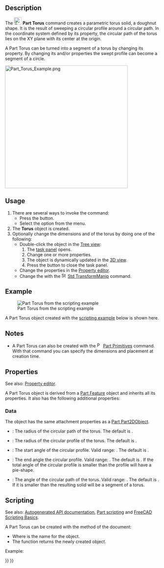 <languages/>
<translate>

<!--T:17-->
{{Docnav
|[[Part_Cone|Cone]]
|[[Part_Tube|Tube]]
|[[Part_Workbench|Part]]
|IconL=Part_Cone.svg
|IconR=Part_Tube.svg
|IconC=Workbench_Part.svg
}}

<!--T:1-->
{{GuiCommand
|Name=Part Torus
|MenuLocation=Part → Primitives → Torus
|Workbenches=[[Part_Workbench|Part]]
|SeeAlso=[[Part_Primitives|Part Primitives]]
}}

== Description == <!--T:22-->

<!--T:2-->
The [[Image:Part_Torus.svg|24px]] '''Part Torus''' command creates a parametric torus solid, a doughnut shape. It is the result of sweeping a circular profile around a circular path. In the coordinate system defined by its {{PropertyData|Placement}} property, the circular path of the torus lies on the XY plane with its center at the origin.

<!--T:26-->
A Part Torus can be turned into a segment of a torus by changing its {{PropertyData|Angle3}} property. By changing its {{PropertyData|Angle1}} and/or {{PropertyData|Angle2}} properties the swept profile can become a segment of a circle.

</translate>
[[Image:Part_Torus_Example.png|400px]]
<translate>

== Usage == <!--T:4-->

<!--T:5-->
# There are several ways to invoke the command:
#* Press the {{Button|[[Image:Part_Torus.svg|16px]] [[Part_Torus|Torus]]}} button.
#* Select the {{MenuCommand|Part → Primitives → [[Image:Part_Torus.svg|16px]] Torus}} option from the menu.
# The '''Torus''' object is created.
# Optionally change the dimensions and {{PropertyData|Placement}} of the torus by doing one of the following:
#* Double-click the object in the [[Tree_view|Tree view]]:
#*# The {{MenuCommand|Geometric Primitives}} [[Task_panel|task panel]] opens.
#*# Change one or more properties.
#*# The object is dynamically updated in the [[3D_view|3D view]].
#*# Press the {{Button|OK}} button to close the task panel.
#* Change the properties in the [[Property_editor|Property editor]].
#* Change the {{PropertyData|Placement}} with the [[Image:Std_TransformManip.svg|16px]] [[Std_TransformManip|Std TransformManip]] command.

== Example == <!--T:27-->

<!--T:28-->
[[Image:Part_Torus_Scripting_Example.png|thumb|Part Torus from the scripting example]]

<!--T:29-->
A Part Torus object created with the [[#Scripting|scripting example]] below is shown here.

== Notes == <!--T:30-->

<!--T:31-->
* A Part Torus can also be created with the [[Image:Part_Primitives.svg|16px]] [[Part_Primitives|Part Primitives]] command. With that command you can specify the dimensions and placement at creation time.

== Properties == <!--T:11-->

<!--T:32-->
See also: [[Property_editor|Property editor]].

<!--T:33-->
A Part Torus object is derived from a [[Part_Feature|Part Feature]] object and inherits all its properties. It also has the following additional properties:

=== Data === <!--T:34-->

<!--T:35-->
{{TitleProperty|Attachment}}

<!--T:36-->
The object has the same attachment properties as a [[Part_Part2DObject#Data|Part Part2DObject]].

<!--T:37-->
{{TitleProperty|Torus}}

<!--T:9-->
* {{PropertyData|Radius1|Length}}: The radius of the circular path of the torus. The default is {{Value|10mm}}.
* {{PropertyData|Radius2|Length}}: The radius of the circular profile of the torus. The default is {{Value|2mm}}.
* {{PropertyData|Angle1|Angle}}: The start angle of the circular profile. Valid range: {{Value|-180° &lt;&#61; value &lt;&#61; 180°}}. The default is {{Value|-180°}}.
* {{PropertyData|Angle2|Angle}}: The end angle the circular profile. Valid range: {{Value|-180° &lt;&#61; value &lt;&#61; 180°}}. The default is {{Value|180°}}. If the total angle of the circular profile is smaller than {{Value|360°}} the profile will have a pie-shape.
* {{PropertyData|Angle3|Angle}}: The angle of the circular path of the torus. Valid range: {{Value|0° &lt; value &lt;&#61; 360°}}. The default is {{Value|360°}}. If it is smaller than {{Value|360°}} the resulting solid will be a segment of a torus.

== Scripting == <!--T:23-->

<!--T:38-->
See also: [https://freecad.github.io/SourceDoc/ Autogenerated API documentation], [[Part_scripting|Part scripting]] and [[FreeCAD_Scripting_Basics|FreeCAD Scripting Basics]].

<!--T:24-->
A Part Torus can be created with the {{Incode|addObject()}} method of the document:

</translate>
{{Code|code=
torus = FreeCAD.ActiveDocument.addObject("Part::Torus", "myTorus")
}}
<translate>

<!--T:25-->
* Where {{Incode|"myTorus"}} is the name for the object.
* The function returns the newly created object.

<!--T:39-->
Example:

</translate>
{{Code|code=
import FreeCAD as App

doc = App.activeDocument()

torus = doc.addObject("Part::Torus", "myTorus")
torus.Radius1 = 20
torus.Radius2 = 10
torus.Angle1 = -90
torus.Angle2 = 45
torus.Angle3 = 270
torus.Placement = App.Placement(App.Vector(1, 2, 3), App.Rotation(30, 45, 10))

doc.recompute()
}}
<translate>


<!--T:18-->
{{Docnav
|[[Part_Cone|Cone]]
|[[Part_Tube|Tube]]
|[[Part_Workbench|Part]]
|IconL=Part_Cone.svg
|IconR=Part_Tube.svg
|IconC=Workbench_Part.svg
}}

</translate>
{{Part_Tools_navi{{#translation:}}}}
{{Userdocnavi{{#translation:}}}}